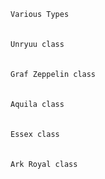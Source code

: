  Various Types
 {{ShipBattleCardKai|Akagi/Kai Ni}}{{ShipBattleCardKai|Akagi/Kai Ni E}}{{ShipBattleCardKai|Kaga/Kai}}{{ShipBattleCardKai|Souryuu/Kai Ni}}{{ShipBattleCardKai|Hiryuu/Kai Ni}}
 
 Unryuu class
 {{ShipBattleCardKai|Unryuu/Kai}}{{ShipBattleCardKai|Amagi/Kai}}{{ShipBattleCardKai|Katsuragi/Kai}}
 
 Graf Zeppelin class
 {{ShipBattleCardKai|Graf Zeppelin/Kai}}
 
 Aquila class
 {{ShipBattleCardKai|Aquila/Kai}}
 
 Essex class
 {{ShipBattleCardKai|Intrepid/Kai}}
 
 Ark Royal class
 {{ShipBattleCardKai|Ark Royal/Kai}}